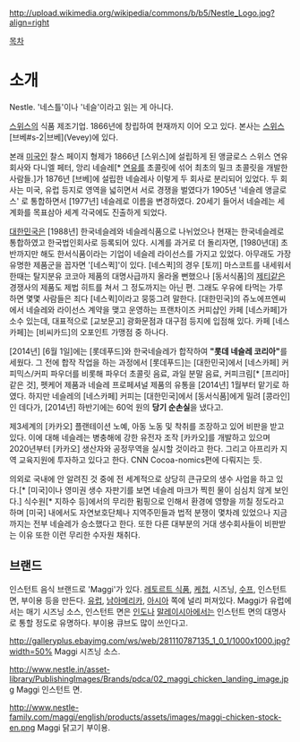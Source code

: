 http://upload.wikimedia.org/wikipedia/commons/b/b5/Nestle_Logo.jpg?align=right

[[목차]]

= 소개 =
Nestle. '네스틀'이나 '네슬'이라고 읽는 게 아니다.

[[스위스]]의 식품 제조기업. 1866년에 창립하여 현재까지 이어 오고 있다. 본사는 [[스위스]] [브베#s-2|브베](Vevey)에 있다.

본래 [[미국인]] 찰스 페이지 형제가 1866년 [스위스]에 설립하게 된 앵글로스 스위스 연유회사와 다니엘 페터, 앙리 네슬레[* [[연유]]를 초콜릿에 섞어 최초의 밀크 초콜릿을 개발한 사람들.]가 1876년 [브베]에 설립한 네슬레사 이렇게 두 회사로 분리되어 있었다. 두 회사는 미국, 유럽 등지로 영역을 넓히면서 서로 경쟁을 벌였다가 1905년 '네슬레 앵글로스' 로 통합하면서 [1977년] 네슬레로 이름을 변경하였다. 20세기 들어서 네슬레는 세계화를 목표삼아 세계 각국에도 진출하게 되었다. 

[[대한민국]]은 [1988년] 한국네슬레와 네슬레식품으로 나뉘었으나 현재는 한국네슬레로 통합하였고 한국법인회사로 등록되어 있다. 시계를 과거로 더 돌리자면, [1980년대] 초반까지만 해도 한서식품이라는 기업이 네슬레 라이선스를 가지고 있었다.
아무래도 가장 유명한 제품군을 꼽자면 '[네스퀵]'이 있다. [네스퀵]의 경우 [토끼] 마스코트를 내세워서 한때는 탈지분유 코코아 제품의 대명사급까지 올라올 뻔했으나 [동서식품]의 [[제티]]같은 경쟁사의 제품도 제법 히트를 쳐서 그 정도까지는 아닌 편. 그래도 우유에 타먹는 가루 하면 몇몇 사람들은 죄다 [네스퀵]이라고 뭉뚱그려 말한다. [대한민국]의 쥬노에프엔씨에서 네슬레와 라이선스 계약을 맺고 운영하는 프랜차이즈 커피샵인 카페 [네스카페]가 소수 있는데, 대표적으로 [교보문고] 광화문점과 대구점 등지에 입점해 있다. 카페 [네스카페]는 [비씨카드]의 오포인트 가맹점 중 하나다.

[2014년] [6월 1일]에는 [롯데푸드]와 한국네슬레가 합작하여 '''"롯데 네슬레 코리아"'''를 세웠다. 그 전에 합작 작업을 하는 과정에서 [롯데푸드]는 [대한민국]에서 [네스카페] 커피믹스/커피 파우더를 비롯해 파우더 초콜릿 음료, 과일 분말 음료, 커피크림[* [프리마]같은 것], 펫케어 제품과 네슬레 프로페셔널 제품의 유통을 [2014년] 1월부터 맡기로 하였다. 하지만 네슬레의 [네스카페] 커피는 [대한민국]에서 [동서식품]에게 밀려 [콩라인]인 데다가, [2014년] 하반기에는 60억 원의 '''당기 순손실'''을 냈다고.

제3세계의 [카카오] 플랜테이션 노예, 아동 노동 및 착취를 조장하고 있어 비판을 받고 있다. 이에 대해 네슬레는 병충해에 강한 유전자 조작 [카카오]를 개발하고 있으며 2020년부터 [카카오] 생산자와 공정무역을 실시할 것이라고 한다. 그리고 아프리카 지역 교육지원에 투자하고 있다고 한다. CNN Cocoa-nomics편에 다뤄지는 듯.

의외로 국내에 안 알려진 것 중에 전 세계적으로 상당히 큰규모의 생수 사업을 하고 있다.[* [미국]이나 영미권 생수 자판기를 보면 네슬레 마크가 찍힌 물이 심심치 않게 보인다.] 식수원[* 지하수 등]에서의 무리한 펌핑으로 인해서 환경에 영향을 끼칠 정도라고 하며 [미국] 내에서도 자연보호단체나 지역주민들과 법적 분쟁이 몇차례 있었으나 지금까지는 전부 네슬레가 승소했다고 한다. 또한 다른 대부분의 거대 생수회사들이 비판받는 이유 또한 이런 무리한 수자원 채취다.

== 브랜드 ==
인스턴트 음식 브랜드로 'Maggi'가 있다. [[레토르트 식품]], [[케첩]], 시즈닝, [[수프]], 인스턴트 면, 부이용 등을 만든다. [[유럽]], [[남아메리카]], [[아시아]] 쪽에 널리 퍼져있다. Maggi가 유럽에서는 매기 시즈닝 소스, 인스턴트 면은 [[인도]]나 [[말레이시아]]에서는 인스턴트 면의 대명사로 통할 정도로 유명하다. 부이용 큐브도 많이 쓰인다고.

http://galleryplus.ebayimg.com/ws/web/281110787135_1_0_1/1000x1000.jpg?width=50%
Maggi 시즈닝 소스.

http://www.nestle.in/asset-library/PublishingImages/Brands/pdca/02_maggi_chicken_landing_image.jpg
Maggi 인스턴트 면.

http://www.nestle-family.com/maggi/english/products/assets/images/maggi-chicken-stock-en.png
Maggi 닭고기 부이용.
